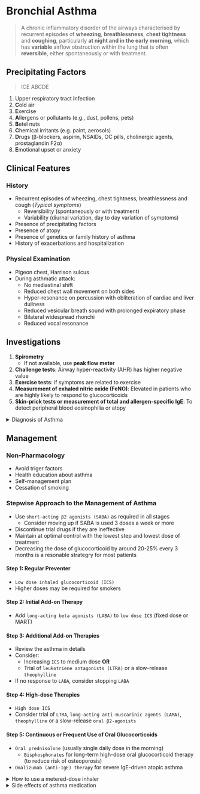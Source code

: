 # Bronchial Asthma

> A chronic inflammatory disorder of the airways characterised by recurrent episodes of **wheezing**, **breathlessness**, **chest tightness** and **coughing**, particularly **at night and in the early morning**, which has **variable** airflow obstruction within the lung that is often **reversible**, either spontaneously or with treatment.

## Precipitating Factors

> ICE ABCDE

1. Upper respiratory tract **i**nfection
1. **C**old air
1. **E**xercise
1. **A**llergens or pollutants (e.g., dust, pollens, pets)
1. **B**etel nuts
1. **C**hemical irritants (e.g. paint, aerosols)
1. **D**rugs (β-blockers, aspirin, NSAIDs, OC pills, cholinergic agents, prostaglandin F2α)
1. **E**motional upset or anxiety

## Clinical Features

### History

- Recurrent episodes of wheezing, chest tightness, breathlessness and cough (_Typical symptoms_)
  - Reversibility (spontaneously or with treatment)
  - Variability (diurnal variation, day to day variation of symptoms)
- Presence of precipitating factors
- Presence of atopy
- Presence of genetics or family history of asthma
- History of exacerbations and hospitalization

### Physical Examination

- Pigeon chest, Harrison sulcus
- During asthmatic attack:
  - No mediastinal shift
  - Reduced chest wall movement on both sides
  - Hyper-resonance on percussion with obliteration of cardiac and liver dullness
  - Reduced vesicular breath sound with prolonged expiratory phase
  - Bilateral widespread rhonchi
  - Reduced vocal resonance

## Investigations

1. **Spirometry**
   - If not available, use **peak flow meter**
1. **Challenge tests**: Airway hyper-reactivity (AHR) has higher negative value
1. **Exercise tests**: if symptoms are related to exercise
1. **Measurement of exhaled nitric oxide (FeNO)**: Elevated in patients who are highly likely to respond to glucocorticoids
1. **Skin-prick tests or measurement of total and allergen-specific IgE**: To detect peripheral blood eosinophilia or atopy

<details>
<summary>Diagnosis of Asthma </summary>

Compatible **clinical history** _plus_ either/or:

- `FEV1 ≥ 12% (and 200 mL) increase` after bronchodilator/trial of glucocorticoids. Greater confidence if `FEV1 > 15% and > 400 mL`
- `FEV1 ≥ 15% decrease` after 6 mins of exercise
- `> 20% diurnal variation` on ≥ 3 days in a week for 2 weeks on peak expiratory flow (PEF) diary

</details>

## Management

### Non-Pharmacology

- Avoid triger factors
- Health education about asthma
- Self-management plan
- Cessation of smoking

### Stepwise Approach to the Management of Asthma

- Use `short-acting β2 agonists (SABA)` as required in all stages
  - Consider moving up if SABA is used 3 doses a week or more
- Discontinue trial drugs if they are ineffective
- Maintain at optimal control with the lowest step and lowest dose of treatment
- Decreasing the dose of glucocorticoid by around 20-25% every 3 months is a resonable strategry for most patients

#### Step 1: Regular Preventer

- `Low dose inhaled glucocorticoid (ICS)`
- Higher doses may be required for smokers

#### Step 2: Initial Add-on Therapy

- Add `long-acting beta agonists (LABA)` to `low dose ICS` (fixed dose or MART)

#### Step 3: Additional Add-on Therapies

- Review the asthma in details
- Consider:
  - Increasing `ICS` to medium dose **OR**
  - Trial of `leukotriene antagonists (LTRA)` or a slow-release `theophylline`
- If no response to `LABA`, consider stopping `LABA`

#### Step 4: High-dose Therapies

- `High dose ICS`
- Consider trial of `LTRA`, `long-acting anti-muscarinic agents (LAMA)`, `theophylline` or a slow-release `oral β2-agonists`

#### Step 5: Continuous or Frequent Use of Oral Glucocorticoids

- `Oral prednisolone` (usually single daily dose in the morning)
  - `Bisphosphonates` for long-term high-dose oral glucocorticoid therapy (to reduce risk of osteoporosis)
- `Omalizumab (anti-IgE) therapy` for severe IgE-driven atopic asthma

<details>
<summary>How to use a metered-dose inhaler</summary>

> ဖြုတ် လှုပ် မှုတ်၊ တေ့ လှန် စုပ်၊ နှိပ် ဆက်စုပ်၊ အသက်အောင့်လုပ်

1. Remove the cap and shake the inhaler
1. Breathe out gently and place the mouthpiece into the mouth
1. Incline the head backwards to minimise oropharyngeal deposition
1. Simultaneously, begin a slow deep inspiration, depress the canister and continue to inhale
1. Hold the breath for 10 seconds

</details>

<details>
<summary>Side effects of asthma medication</summary>

1. **Beta-2 agonists**: Hypokalemia, tremor, palpitation
1. **ICS**: Oral thrush, hoarseness of voice, Increase risk of pneumonia
1. **LTRA**: Liver dysfunction, associated with Churg-Srauss syndrome
1. **Theophylline**: Arrhythmia, convulsion
1. **Oral steroid**: Hyperglycemia, hypertension, osteoporosis
1. **Omalizumab**: Hypersensitivity reaction

</details>
